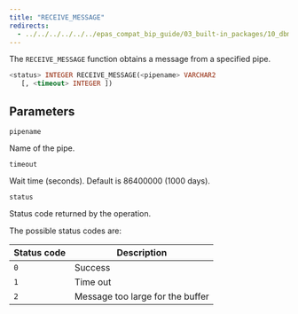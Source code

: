 ```yaml
---
title: "RECEIVE_MESSAGE"
redirects:
  - ../../../../../../epas_compat_bip_guide/03_built-in_packages/10_dbms_pipe/05_receive_message #generated for docs/epas/reorg-role-use-case-mode
---
```


The `RECEIVE_MESSAGE` function obtains a message from a specified pipe.

```sql
<status> INTEGER RECEIVE_MESSAGE(<pipename> VARCHAR2
   [, <timeout> INTEGER ])
```

## Parameters

`pipename`

 Name of the pipe.

`timeout`

 Wait time (seconds). Default is 86400000 (1000 days).

`status`

 Status code returned by the operation.

 The possible status codes are:

| Status code | Description                      |
| ----------- | -------------------------------- |
| `0`         | Success                          |
| `1`         | Time out                         |
| `2`         | Message too large for the buffer |
